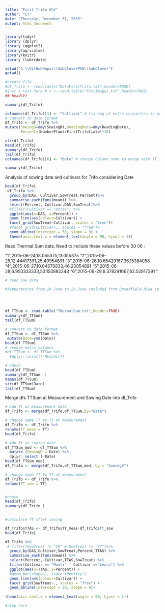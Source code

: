 ```yaml
---
title: "First Trifo 6CV"
author: "CT"
date: "Thursday, December 31, 2015"
output: html_document
---
```


```r
library(tidyr)
library (dplyr)
library (ggplot2)
library(agricolae)
library(knitr)
library (lubridate)

```


```r
setwd("C:\\GitHubRepos\\SubCloverPhD\\SubClover")
getwd()

#create file
#df_Trifo <- read.table("DataFirstTrifo.txt",header=TRUE)
#just a test here # V <- read.table("TestImageJ.txt",header=TRUE)
## head(V)

summary(df_Trifo)

colnames(df_Trifo)[1] <- "Cultivar" # fix bug of extra characters in name
# convert to date format
df_Trifo <- df_Trifo %>%
mutate(SowingD=dmy(SowingD),ReadingDate=dmy(ReadingDate),  
       Percent=(NumberPlantsFirstTrifoliate)*10)

str(df_Trifo)
head(df_Trifo)
summary(df_Trifo)
tail(df_Trifo)
colnames(df_Trifo)[6] <- "Date" # change column name to merge with TT sum 

summary(df_Trifo)

```

Analysis of sowing date and cultivars for Trifo considering Date 

```r

head(df_Trifo)
 df_Trifo %>%
  group_by(DAS, Cultivar,SowTreat,Percent)%>%
  summarise_each(funs(mean)) %>%
  select(Percent, Cultivar,DAS,SowTreat)%>%
  #filter(Cultivar == "Antas") %>%
  ggplot(aes(x=DAS, y=Percent)) + 
  geom_line(aes(colour=Cultivar)) +
  facet_grid(SowTreat~Cultivar, scales = "free")+
  #facet_grid(Cultivar~., scales = "free")+
  geom_abline(intercept = 50, slope = 0) +
  theme(axis.text.x = element_text(angle = 90, hjust = 1))

```




Read Thermal Sum data. Need to include these values before 30 06 : 

"1",2015-06-24,13.055375,13.055375
"2",2015-06-25,12.44417391,25.49954891
"3",2015-06-26,10.65429167,36.15384058
"4",2015-06-27,10.04670833,46.20054891
"5",2015-06-28,6.950333333,53.150882243
"6",2015-06-29,9.378291667,62.52917391
"

```r
# read raw data

#Temperatures from 24 June to 29 June included from Broadfield Niwa in excel Datalogger folder  Thermal Sum is created  in the the Thermal time project (R file) 



 
df_TTSum <- read.table("ThermalSum.txt",header=TRUE)
summary(df_TTSum)
tail(df_TTSum)

# convert to date format
df_TTSum <- df_TTSum %>%
 mutate(Date=ymd(Date))
head(df_TTSum)
# remove extra columns
#df_TTSum <- df_TTSum %>%
  #dplyr::select(-MeanAirT)

# check
head(df_TTSum)
summary(df_TTSum  )
names(df_TTSum)
str(df_TTSum$Date)
tail(df_TTSum)

```

Merge dfs TTSum at Measurement and Sowing Date into df_Trifo

```r

# Add Tt at measurement date
df_Trifo <- merge(df_Trifo,df_TTSum,by="Date")

# change name TT to TT at measurement
df_Trifo <- df_Trifo %>%
rename(TT_meas = TT)
head(df_Trifo)

# Add Tt at sowing date
df_TTSum_mod <- df_TTSum %>%
  mutate (SowingD = Date) %>%
  dplyr::select (-Date)
head(df_TTSum_mod)
df_Trifo <- merge(df_Trifo,df_TTSum_mod, by = "SowingD")

# change name TT to TT at measurement
df_Trifo <- df_Trifo %>%
rename(TT_sow = TT)


#check
head(df_Trifo)
summary(df_Trifo )

 
#calculate TT after sowing

df_Trifo$TTAS <- df_Trifo$TT_meas-df_Trifo$TT_sow
head(df_Trifo)

df_Trifo %>%
 # filter(SowTreat != "S6" & SowTreat != "S7")%>%
  group_by(DAS,Cultivar,SowTreat,Percent,TTAS) %>%
  summarise_each(funs(mean)) %>%
  select(Percent, Cultivar,TTAS,SowTreat) %>%
  filter(Cultivar == "Monti" | Cultivar =="Leura") %>%
  ggplot(aes(x=TTAS, y=Percent)) + 
  #geom_bar(shape=1, stat="identity")
  geom_line(aes(colour=Cultivar)) +
  facet_grid(SowTreat~., scales = "free") +
  geom_abline(intercept = 50, slope = 0)+
  
theme(axis.text.x = element_text(angle = 90, hjust = 1))

#stop here  

```

